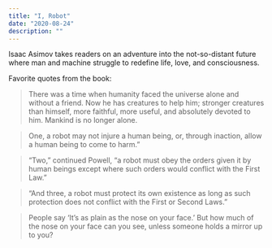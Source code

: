 ```yaml
---
title: "I, Robot"
date: "2020-08-24"
description: ""
---
```


Isaac Asimov takes readers on an adventure into the not-so-distant future where man and machine struggle to redefine life, love, and consciousness.

Favorite quotes from the book:

> There was a time when humanity faced the universe alone and without a friend. Now he has creatures to help him; stronger creatures than himself, more faithful, more useful, and absolutely devoted to him. Mankind is no longer alone.

> One, a robot may not injure a human being, or, through inaction, allow a human being to come to harm.”

> “Two,” continued Powell, “a robot must obey the orders given it by human beings except where such orders would conflict with the First Law.”

> “And three, a robot must protect its own existence as long as such protection does not conflict with the First or Second Laws.”

> People say ‘It’s as plain as the nose on your face.’ But how much of the nose on your face can you see, unless someone holds a mirror up to you?
